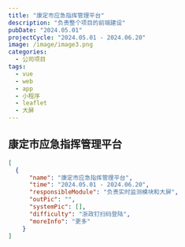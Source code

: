 ```yaml
---
title: "康定市应急指挥管理平台"
description: "负责整个项目的前端建设"
pubDate: "2024.05.01"
projectCycle: "2024.05.01 - 2024.06.20"
image: /image/image3.png
categories:
  - 公司项目
tags:
  - vue
  - web
  - app
  - 小程序
  - leaflet
  - 大屏
---
```


## 康定市应急指挥管理平台

```json
[
  {
      "name": "康定市应急指挥管理平台",
      "time": "2024.05.01 - 2024.06.20",
      "responsibleModule": "负责实时监测模块和大屏",
      "outPic": "",
      "systemPic": [],
      "difficulty": "浙政钉扫码登陆",
      "moreInfo": "更多"
    }
]
```

